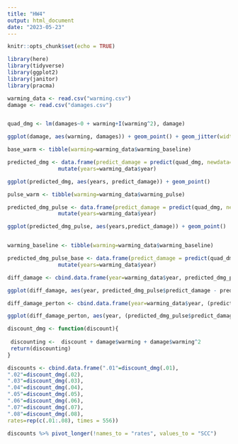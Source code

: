 ```yaml
---
title: "HW4"
output: html_document
date: "2023-05-23"
---
```


```r
knitr::opts_chunk$set(echo = TRUE)

library(here)
library(tidyverse)
library(ggplot2)
library(janitor)
library(pracma)
```

```r
warming_data <- read.csv("warming.csv")
damage <- read.csv("damages.csv")


quad_dmg <- lm(damages~0 + warming+I(warming^2), damage)

ggplot(damage, aes(warming, damages)) + geom_point() + geom_jitter(width=.2) + stat_smooth(method = "lm", formula = y ~ x + I(x^2), size = 1) + ggtitle("Damages ($) Related to Global Mean Temperature Change (Celcius)") +labs(x="Warming (Celcius)", y="Damages ($)") + theme_minimal()
```

```r
base_warm <- tibble(warming=warming_data$warming_baseline)

predicted_dmg <- data.frame(predict_damage = predict(quad_dmg, newdata=base_warm)) %>%
                mutate(years=warming_data$year)

ggplot(predicted_dmg, aes(years, predict_damage)) + geom_point()

pulse_warm <- tibble(warming=warming_data$warming_pulse)

predicted_dmg_pulse <- data.frame(predict_damage = predict(quad_dmg, newdata=pulse_warm)) %>%
                mutate(years=warming_data$year)

ggplot(predicted_dmg_pulse, aes(years,predict_damage)) + geom_point()


warming_baseline <- tibble(warming=warming_data$warming_baseline)

predicted_dmg_pulse_base <- data.frame(predict_damage = predict(quad_dmg, newdata=warming_baseline )) %>%
                mutate(years=warming_data$year)

diff_damage <- cbind.data.frame(year=warming_data$year, predicted_dmg_pulse$predict_damage - predicted_dmg_pulse_base$predict_damage)

ggplot(diff_damage, aes(year, predicted_dmg_pulse$predict_damage - predicted_dmg_pulse_base$predict_damage)) + geom_point() + labs(y="Difference between Baseline and Pulse")

diff_damage_perton <- cbind.data.frame(year=warming_data$year, (predicted_dmg_pulse$predict_damage - predicted_dmg_pulse_base$predict_damage)/(35*10^9))

ggplot(diff_damage_perton, aes(year, (predicted_dmg_pulse$predict_damage - predicted_dmg_pulse_base$predict_damage)/(35*10^9))) + geom_point() + labs(y="Difference between Baseline and Pulse per Ton")
```

```r
discount_dmg <- function(discount){
  
 discounting <-  discount + damage$warming + damage$warming^2
 return(discounting)
}

discounts <- cbind.data.frame(".01"=discount_dmg(.01),
".02"=discount_dmg(.02),
".03"=discount_dmg(.03),
".04"=discount_dmg(.04),
".05"=discount_dmg(.05),
".06"=discount_dmg(.06),
".07"=discount_dmg(.07),
".08"=discount_dmg(.08),
rates=rep(c(.01:.08), times = 556))

discounts %>% pivot_longer(!names_to = "rates", values_to = "SCC")
```

